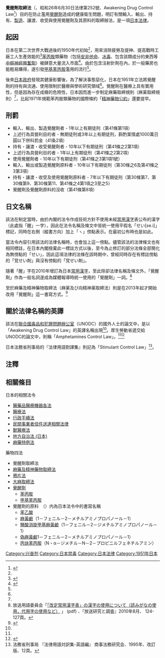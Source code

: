 '''覺醒劑取締法'''（{{lang-ja|覚醒剤取締法}}、昭和26年6月30日法律第252號、Awakening Drug Control Law<ref name="pmid1046373">{{cite journal |author=Smart RG|title=Effects of legal restraint on the use of drugs: a review of empirical studies|journal=U.N. Bulletin on Narcotics|volume=28|issue=1|pages=55–65 |year=1976 |pmid=1046373 |url=http://www.unodc.org/unodc/en/data-and-analysis/bulletin/bulletin_1976-01-01_1_page006.html }}</ref>）目的在防止濫用[[覺醒劑|覺醒劑]]造成的健康衛生問題，明訂有關輸入、輸出、持有、[[製造|製造]]、讓渡、收受與使用覺醒劑及其原料的取締辦法，是一項[[日本法律|日本法律]]。

== 起因 ==
日本在第二次世界大戰過後的1950年代初始<ref name="pmid1046373"/>，用來消除疲勞及提神、提高戰時工廠工人生產效能的<ref name="UN1968">{{Cite journal |author=Masamutsu Nagahama |date=1968|title=A review of drug abuse and counter measures in Japan since World War II|url=https://www.unodc.org/unodc/en/data-and-analysis/bulletin/bulletin_1968-01-01_3_page004.html|journal=U.N. Bulletin on Narcotics|volume=20|issue=3|pages=19-24}}</ref>[[苯丙胺|苯丙胺]]類藥物（包括[[安非他命|安非他命]]、[[冰毒|冰毒]]、包含該類成分的東西等[[中樞神經興奮劑|中樞神經興奮劑]]）被肆意大量流入市面<ref>{{Cite web |url=https://hk.on.cc/hk/bkn/cnt/aeanews/20190605/bkn-20190605170156482-0605_00912_001.html |title=新聞背後：覺醒劑來自日語　包括安非他命及冰毒｜即時新聞｜亞歐非｜on.cc東網 |access-date=2020-06-27 |archive-date=2020-06-29 |archive-url=https://web.archive.org/web/20200629073514/https://hk.on.cc/hk/bkn/cnt/aeanews/20190605/bkn-20190605170156482-0605_00912_001.html |dead-url=no }}</ref>。由於包含注射針劑在內，於一般藥房也能輕易購得，遂引發[[甲基苯丙胺|甲基苯丙胺]]濫用的流行<ref name="pmid1046373"/>。

後來[[日本政府|日本政府]]發現其健康影響後，為了解決事態惡化，日本在1951年立法將覺醒劑的持有與流通、使用限制於醫療與學術研究領域<ref name="pmid1046373"/>。覺醒劑在醫療上具有實用性，但是因為存在成癮的危險性，日本因而進一步制定麻藥取締規則（麻薬取締規則）<ref name="UN1968"/>，比起1971年規範苯丙胺類藥物的國際條約「[[精神藥物公約|精神藥物公約]]」還要提早。

== 刑罰 ==
* 輸入、輸出、製造覺醒劑者 - 1年以上有期徒刑（第41條第1項）
* 上述行為具營利目的者 - 無期徒刑或3年以上有期徒刑，斟酌案情處1000萬日圓以下併科罰金（41条2項）
* 持有・讓渡・收受覺醒劑者 - 10年以下有期徒刑（第41條之2第1項）
* 上述行為具營利目的者 - 1年以上有期徒刑（第41條之2第2項）
* 使用覺醒劑者 - 10年以下有期徒刑（第41條之3第1項1號）
* 輸入、輸出或製造覺醒劑原料者 - 10年以下有期徒刑（第30條之6及第41條之3第3項）
* 持有・讓渡・收受及使用覺醒劑原料者 - 7年以下有期徒刑（第30條第7、第30條第9、第30條第11、第41條之4第1項之3至之5）
* 覺醒劑及覺醒劑原料的沒收（第41條第8項）

== 日文名稱 ==
該法在制定當時，由於內閣的法令作成技術方針不使用未經[[當用漢字|當用漢字]]表公布的漢字（此處指「醒」一字），因此在法令名稱及條文中皆統一使用平假名「せい[se.i]」標記，同時在右側（縱書方向）加上「ヽ」傍點表示。在最初公布時也是如此。

當法令內容引用該法的法律名稱時，也會加上這一傍點。儘管該法的法律條文也有相同標註，在日本內閣捨棄此一標註方式以後，至今為止修訂的部分法條全部簡化為無傍點的「せい」，因此這項法律的法條在該時期中，曾經同時存在有標註傍點的「<span lang="ja" dir="ltr">覚せい剤</span>」與沒有傍點的「<span lang="ja" dir="ltr">覚せい剤</span>」。

隨著「醒」字在2010年增訂為日本[[常用漢字|常用漢字]]，至此除卻法律名稱及條文外，「覺醒劑」作為一般名詞遂成為媒體報導時統一使用的「覺醒劑」一詞。<ref name="放送用語"><cite style="font-style:normal">放送用語委員会「[http://www.nhk.or.jp/bunken/summary/kotoba/yougo/pdf/067.pdf 「改定常用漢字表」の漢字の使用について（読みがなの使用，代用字の使用など）] {{Wayback|url=http://www.nhk.or.jp/bunken/summary/kotoba/yougo/pdf/067.pdf |date=20201025223736 }}」 (pdf) 、『放送研究と調査』<span title="">2010年8月</span>、 124-127頁。</cite></ref>

至於麻藥及精神藥物取締法（麻薬及び向精神薬取締法）則是在2013年起才開始改用「覺醒劑」這一書寫方式。<ref>{{Cite report|author=|title=第一八三回 参第四号 麻薬及び向精神薬取締法及び薬事法の一部を改正する法律案 |publisher=参議院|date=2013|url=http://www.sangiin.go.jp/japanese/joho1/kousei/gian/183/pdf/t071830041830.pdf|format=pdf|accessdate=2014-06-08}}</ref>

== 關於法律名稱的英譯 ==
該法在[[聯合國毒品和犯罪問題辦公室|聯合國毒品和犯罪問題辦公室]]（UNODC）的國外人士的論文中，是以「Awakening Drug Control Law」的英譯名稱出現<ref name="pmid1046373"/>。厚生勞動省遞交給UNODC的論文中，則稱「Amphetamines Control Law」。<ref name="UN1968"/><ref name="UN1957">{{Cite journal |author=Kiyoshi Morimoto|date=1957|title=The problem of the abuse of amphetamines in Japan|url=https://www.unodc.org/unodc/en/data-and-analysis/bulletin/bulletin_1957-01-01_3_page003.html|journal=U.N. Bulletin on Narcotics|volume=9|issue=3|pages=8-12}}</ref>

日本法務省刑事局的『法律用語對譯集』則記為「Stimulant Control Law」<ref><cite class="book" id="Reference-法務省刑事局-1995" style="font-style:normal">法務省刑事局 『法律用語対訳集-英語編』 商事法務研究会、<span title="">1995年</span>、改訂版、12頁。</cite></ref>。

== 注釋 ==
{{Reflist}}

== 相關條目 ==
日本的相關法令
* [[醫藥品醫療機器各法|醫藥品醫療機器各法]]
* [[醫療法|醫療法]]
* [[行政手續法|行政手續法]]
* [[民間事業者信件送達相關法律|民間事業者信件送達相關法律]]
* [[獸醫療法|獸醫療法]]
* [[地方自治法_(日本)|地方自治法 (日本)]]
* [[麻藥特例法|麻藥特例法]]
藥物四法
* 覺醒劑取締法
* [[麻藥及精神藥物取締法|麻藥及精神藥物取締法]]
* [[鴉片法|鴉片法]]
* [[大麻取締法|大麻取締法]]
* [[覺醒劑|覺醒劑]]
** [[苯丙胺|苯丙胺]]
** [[甲基苯丙胺|甲基苯丙胺]]
* 覺醒劑的原料　（）内為日本法令中的書寫名稱
** [[苯乙酸|苯乙酸]]
** [[麻黃鹼|麻黃鹼]]（1－フェニル－2－メチルアミノプロパノール－1）
** [[鹽酸消旋甲基麻黃鹼|鹽酸消旋甲基麻黃鹼]]（1－フェニル－2－ジメチルアミノプロパノール－1）
** [[伪麻黄碱|偽麻黃鹼]]1－フェニル－2－メチルアミノプロパノール－1）
** [[丙炔苯丙胺|丙炔苯丙胺]]（N・α－ジメチル－N－2－プロピニルフェネチルアミン）

[[Category:兴奋剂|Category:兴奋剂]]
[[Category:日本禁毒|Category:日本禁毒]]
[[Category:日本法律|Category:日本法律]]
[[Category:1951年日本|Category:1951年日本]]